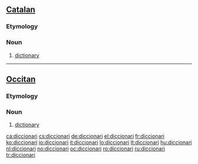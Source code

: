 ==[[Catalan]]==

===Etymology===
{{etyl|la|ca}} {{term|dictionarium|lang=la}}

===Noun===
{{ca-noun|m}}

# [[dictionary]]

----

==[[Occitan]]==
===Etymology===
{{etyl|la|oc}} {{term|dictionarium|lang=la}}

===Noun===
{{oc-noun|m}}

# [[dictionary]]

[[ca:diccionari]]
[[cs:diccionari]]
[[de:diccionari]]
[[el:diccionari]]
[[fr:diccionari]]
[[ko:diccionari]]
[[io:diccionari]]
[[it:diccionari]]
[[lo:diccionari]]
[[lt:diccionari]]
[[hu:diccionari]]
[[nl:diccionari]]
[[no:diccionari]]
[[oc:diccionari]]
[[ro:diccionari]]
[[ru:diccionari]]
[[tr:diccionari]]